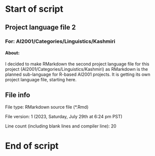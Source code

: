 # Start of script

## Project language file 2

### For: AI2001/Categories/Linguistics/Kashmiri

#### About:

I decided to make RMarkdown the second project language file for this project (AI2001/Categories/Linguistics/Kashmiri) as RMarkdown is the planned sub-language for R-based AI2001 projects. It is getting its own project language file, starting here.

## File info

File type: RMarkdown source file (*.Rmd)

File version: 1 (2023, Saturday, July 29th at 6:24 pm PST)

Line count (including blank lines and compiler line): 20

# End of script
